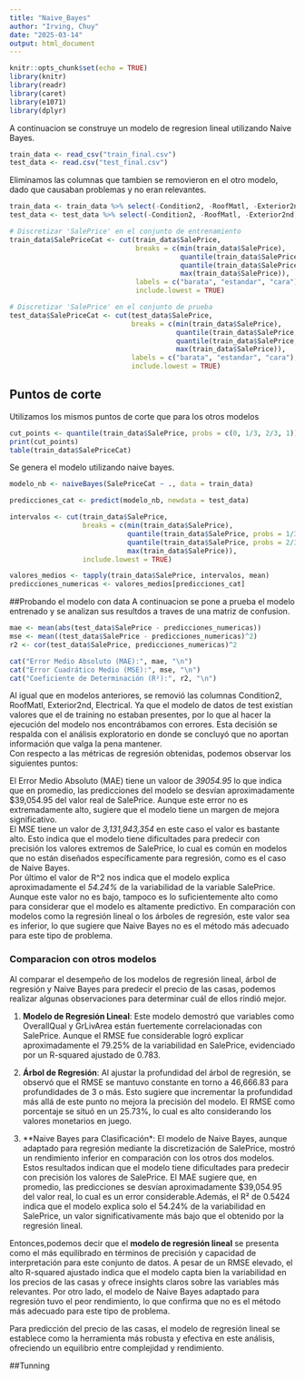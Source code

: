 ```yaml
---
title: "Naive_Bayes"
author: "Irving, Chuy"
date: "2025-03-14"
output: html_document
---
```


```r
knitr::opts_chunk$set(echo = TRUE)
library(knitr)
library(readr)
library(caret)
library(e1071)
library(dplyr)
```

A continuacion se construye un modelo de regresion lineal utilizando Naive Bayes.
```r
train_data <- read_csv("train_final.csv")
test_data <- read.csv("test_final.csv")
```

Eliminamos las columnas que tambien se removieron en el otro modelo, dado que causaban problemas y no eran relevantes.

```r
train_data <- train_data %>% select(-Condition2, -RoofMatl, -Exterior2nd, -Electrical)
test_data <- test_data %>% select(-Condition2, -RoofMatl, -Exterior2nd, -Electrical)
```


```r
# Discretizar 'SalePrice' en el conjunto de entrenamiento
train_data$SalePriceCat <- cut(train_data$SalePrice,
                               breaks = c(min(train_data$SalePrice),
                                          quantile(train_data$SalePrice, probs = 1/3),
                                          quantile(train_data$SalePrice, probs = 2/3),
                                          max(train_data$SalePrice)),
                               labels = c("barata", "estandar", "cara"),
                               include.lowest = TRUE)

# Discretizar 'SalePrice' en el conjunto de prueba
test_data$SalePriceCat <- cut(test_data$SalePrice, 
                              breaks = c(min(train_data$SalePrice), 
                                         quantile(train_data$SalePrice, probs = 1/3), 
                                         quantile(train_data$SalePrice, probs = 2/3),
                                         max(train_data$SalePrice)),
                              labels = c("barata", "estandar", "cara"),
                              include.lowest = TRUE)


```

## Puntos de corte
Utilizamos los mismos puntos de corte que para los otros modelos
```r
cut_points <- quantile(train_data$SalePrice, probs = c(0, 1/3, 2/3, 1))
print(cut_points)
table(train_data$SalePriceCat)
```
Se genera el  modelo utilizando naive bayes.
```r

modelo_nb <- naiveBayes(SalePriceCat ~ ., data = train_data)

predicciones_cat <- predict(modelo_nb, newdata = test_data)

intervalos <- cut(train_data$SalePrice,
                  breaks = c(min(train_data$SalePrice),
                             quantile(train_data$SalePrice, probs = 1/3),
                             quantile(train_data$SalePrice, probs = 2/3),
                             max(train_data$SalePrice)),
                  include.lowest = TRUE)

valores_medios <- tapply(train_data$SalePrice, intervalos, mean)
predicciones_numericas <- valores_medios[predicciones_cat]
```

##Probando el modelo con data
A continuacion se pone a prueba el modelo entrenado y se analizan sus resultdos a traves de una matriz de confusion.
```r

mae <- mean(abs(test_data$SalePrice - predicciones_numericas))
mse <- mean((test_data$SalePrice - predicciones_numericas)^2)
r2 <- cor(test_data$SalePrice, predicciones_numericas)^2

cat("Error Medio Absoluto (MAE):", mae, "\n")
cat("Error Cuadrático Medio (MSE):", mse, "\n")
cat("Coeficiente de Determinación (R²):", r2, "\n")

```
Al igual que en modelos anteriores, se removió las columnas Condition2, RoofMatl, Exterior2nd, Electrical. Ya que el modelo de datos de test existían valores que el de training no estaban presentes, por lo que al hacer la ejecución del modelo nos encontrábamos con errores. Esta decisión se respalda con el análisis exploratorio en donde se concluyó que no aportan información que valga la pena mantener.  
Con respecto a las métricas de regresión obtenidas, podemos observar los siguientes puntos:  

El Error Medio Absoluto (MAE) tiene un valoor de *39054.95* lo que indica que en promedio, las predicciones del modelo se desvían aproximadamente $39,054.95 del valor real de SalePrice. Aunque este error no es extremadamente alto, sugiere que el modelo tiene un margen de mejora significativo.  
El MSE tiene un valor de *3,131,943,354* en este caso el valor es bastante alto. Esto indica que el modelo tiene dificultades para predecir con precisión los valores extremos de SalePrice, lo cual es común en modelos que no están diseñados específicamente para regresión, como es el caso de Naive Bayes.  
Por último el valor de R^2 nos indica que el modelo explica aproximadamente el *54.24%* de la variabilidad de la variable SalePrice. Aunque este valor no es bajo, tampoco es lo suficientemente alto como para considerar que el modelo es altamente predictivo. En comparación con modelos como la regresión lineal o los árboles de regresión, este valor sea es inferior, lo que sugiere que Naive Bayes no es el método más adecuado para este tipo de problema.

### Comparacion con otros modelos 

Al comparar el desempeño de los modelos de regresión lineal, árbol de regresión y Naive Bayes para predecir el precio de las casas, podemos realizar algunas observaciones para determinar cuál de ellos rindió mejor.

1. **Modelo de Regresión Lineal**: Este modelo demostró que variables como OverallQual y GrLivArea están fuertemente correlacionadas con SalePrice. Aunque el RMSE fue considerable logró explicar aproximadamente el 79.25% de la variabilidad en SalePrice, evidenciado por un R-squared ajustado de 0.783.  

2. **Árbol de Regresión**: Al ajustar la profundidad del árbol de regresión, se observó que el RMSE se mantuvo constante en torno a 46,666.83 para profundidades de 3 o más. Esto sugiere que incrementar la profundidad más allá de este punto no mejora la precisión del modelo. El RMSE como porcentaje se situó en un 25.73%, lo cual es alto considerando los valores monetarios en juego.

3. **Naive Bayes para Clasificación*: El modelo de Naive Bayes, aunque adaptado para regresión mediante la discretización de SalePrice, mostró un rendimiento inferior en comparación con los otros dos modelos. Estos resultados indican que el modelo tiene dificultades para predecir con precisión los valores de SalePrice. El MAE sugiere que, en promedio, las predicciones se desvían aproximadamente $39,054.95 del valor real, lo cual es un error considerable.Además, el R² de 0.5424 indica que el modelo explica solo el 54.24% de la variabilidad en SalePrice, un valor significativamente más bajo que el obtenido por la regresión lineal. 

Entonces,podemos decir que el **modelo de regresión lineal** se presenta como el más equilibrado en términos de precisión y capacidad de interpretación para este conjunto de datos. A pesar de un RMSE elevado, el alto R-squared ajustado indica que el modelo capta bien la variabilidad en los precios de las casas y ofrece insights claros sobre las variables más relevantes.  Por otro lado, el modelo de Naive Bayes adaptado para regresión tuvo el peor rendimiento, lo que confirma que no es el método más adecuado para este tipo de problema.


Para predicción del precio de las casas, el modelo de regresión lineal se establece como la herramienta más robusta y efectiva en este análisis, ofreciendo un equilibrio entre complejidad y rendimiento.

##Tunning
